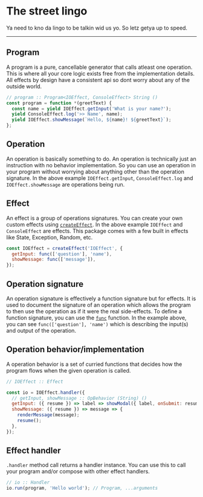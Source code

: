 # The street lingo
Ya need to kno da lingo to be talkin wid us yo. So letz getya up to speed.

---

## Program
A program is a pure, cancellable generator that calls atleast one operation. This is where all your core logic exists free from the implementation details. All effects by design have a consistent api so dont worry about any of the outside world.

```js
// program :: Program<IOEffect, ConsoleEffect> String ()
const program = function *(greetText) {
  const name = yield IOEffect.getInput('What is your name?');
  yield ConsoleEffect.log('>> Name', name);
  yield IOEffect.showMessage(`Hello, ${name}! ${greetText}`);
};
```


## Operation
An operation is basically something to do. An operation is technically just an instruction with no behavior implementation. So you can use an operation in your program without worrying about anything other than the operation signature.
In the above example `IOEffect.getInput`, `ConsoleEffect.log` and `IOEffect.showMessage` are operations being run.


## Effect
An effect is a group of operations signatures. You can create your own custom effects using [`createEffect`](#core.createeffect).
In the above example `IOEffect` and `ConsoleEffect` are effects. This package comes with a few built in effects like State, Exception, Random, etc.

```js
const IOEffect = createEffect('IOEffect', {
  getInput: func(['question'], 'name'),
  showMessage: func(['message']),
});
```


## Operation signature
An operation signature is effectively a function signature but for effects. It is used to document the signature of an operation which allows the program to then use the operation as if it were the real side-effects. To define a function signature, you can use the [`func`](#core.func) function. In the example above, you can see `func(['question'], 'name')` which is describing the input(s) and output of the operation.


## Operation behavior/implementation
A operation behavior is a set of curried functions that decides how the program flows when the given operation is called.

```js
// IOEffect :: Effect

const io = IOEffect.handler({
  // getInput, showMessage :: OpBehavior (String) ()
  getInput: ({ resume }) => label => showModal({ label, onSubmit: resume }),
  showMessage: ({ resume }) => message => {
    renderMessage(message);
    resume();
  },
});
```

## Effect handler
`.handler` method call returns a handler instance. You can use this to call your program and/or compose with other effect handlers.

```js
// io :: Handler
io.run(program, 'Hello world'); // Program, ...arguments
```
